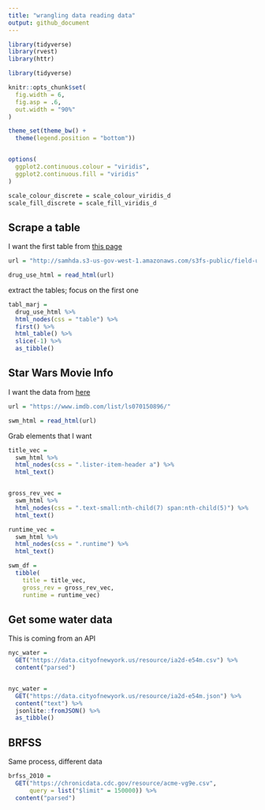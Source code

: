 ```yaml
---
title: "wrangling data reading data"
output: github_document
---
```


```r
library(tidyverse)
library(rvest)
library(httr)
```



```r
library(tidyverse)

knitr::opts_chunk$set(
  fig.width = 6,
  fig.asp = .6,
  out.width = "90%"
)

theme_set(theme_bw() +
  theme(legend.position = "bottom"))


options(
  ggplot2.continuous.colour = "viridis",
  ggplot2.continuous.fill = "viridis"
)

scale_colour_discrete = scale_colour_viridis_d
scale_fill_discrete = scale_fill_viridis_d
```

## Scrape a table

I want the first table from [this page](http://samhda.s3-us-gov-west-1.amazonaws.com/s3fs-public/field-uploads/2k15StateFiles/NSDUHsaeShortTermCHG2015.htm)


```r
url = "http://samhda.s3-us-gov-west-1.amazonaws.com/s3fs-public/field-uploads/2k15StateFiles/NSDUHsaeShortTermCHG2015.htm"

drug_use_html = read_html(url)

```

extract the tables; focus on the first one

```r
tabl_marj =
  drug_use_html %>% 
  html_nodes(css = "table") %>% 
  first() %>%
  html_table() %>% 
  slice(-1) %>% 
  as_tibble()
```


## Star Wars Movie Info

I want the data from [here]("https://www.imdb.com/list/ls070150896/")

```r
url = "https://www.imdb.com/list/ls070150896/"

swm_html = read_html(url)
```

Grab elements that I want

```r
title_vec = 
  swm_html %>% 
  html_nodes(css = ".lister-item-header a") %>% 
  html_text()


gross_rev_vec = 
  swm_html %>% 
  html_nodes(css = ".text-small:nth-child(7) span:nth-child(5)") %>% 
  html_text()

runtime_vec =
  swm_html %>% 
  html_nodes(css = ".runtime") %>% 
  html_text()

swm_df =
  tibble(
    title = title_vec,
    gross_rev = gross_rev_vec,
    runtime = runtime_vec)
```

## Get some water data

This is coming from an API


```r
nyc_water =
  GET("https://data.cityofnewyork.us/resource/ia2d-e54m.csv") %>% 
  content("parsed")


nyc_water =
  GET("https://data.cityofnewyork.us/resource/ia2d-e54m.json") %>% 
  content("text") %>% 
  jsonlite::fromJSON() %>% 
  as_tibble()
```


## BRFSS 

Same process, different data


```r
brfss_2010 =
  GET("https://chronicdata.cdc.gov/resource/acme-vg9e.csv",
      query = list("$limit" = 150000)) %>% 
  content("parsed")
```

